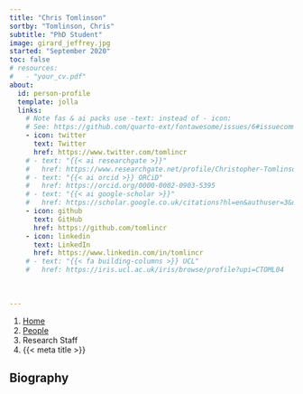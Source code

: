 ```yaml
---
title: "Chris Tomlinson"
sortby: "Tomlinson, Chris"
subtitle: "PhD Student"
image: girard_jeffrey.jpg
started: "September 2020"
toc: false
# resources: 
#   - "your_cv.pdf"
about:
  id: person-profile
  template: jolla
  links:
    # Note fas & ai packs use -text: instead of - icon:
    # See: https://github.com/quarto-ext/fontawesome/issues/6#issuecomment-1188620081
    - icon: twitter
      text: Twitter
      href: https://www.twitter.com/tomlincr
    # - text: "{{< ai researchgate >}}"
    #   href: https://www.researchgate.net/profile/Christopher-Tomlinson
    # - text: "{{< ai orcid >}} ORCiD"
    #   href: https://orcid.org/0000-0002-0903-5395
    # - text: "{{< ai google-scholar >}}"
    #   href: https://scholar.google.co.uk/citations?hl=en&authuser=3&user=NcKe1aEAAAAJ
    - icon: github
      text: GitHub
      href: https://github.com/tomlincr
    - icon: linkedin
      text: LinkedIn
      href: https://www.linkedin.com/in/tomlincr
    # - text: "{{< fa building-columns >}} UCL"
    #   href: https://iris.ucl.ac.uk/iris/browse/profile?upi=CTOML04
    
    
    
---
```


```{=html}
<nav aria-label="breadcrumb">
  <ol class="breadcrumb">
    <li class="breadcrumb-item"><a href="../../index.html">Home</a></li>
    <li class="breadcrumb-item"><a href="../../people.html">People</a></li>
    <li class="breadcrumb-item active">Research Staff</li>
    <li class="breadcrumb-item active" aria-current="page">{{< meta title >}}</li>
  </ol>
</nav>
```

:::{#person-profile}
:::

## Biography
